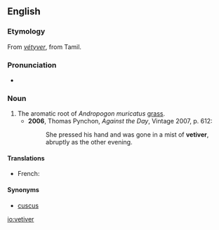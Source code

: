 ==English==

===Etymology===
From {{etyl|fr}} ''[[vétyver]]'', from Tamil.

===Pronunciation===
* {{IPA|/ˈvɛtɪvə/}}

===Noun===
{{en-noun}}

# The aromatic root of ''Andropogon muricatus'' [[grass]].
#* '''2006''', Thomas Pynchon, ''Against the Day'', Vintage 2007, p. 612:
#*: She pressed his hand and was gone in a mist of '''vetiver''', abruptly as the other evening.

====Translations====
{{trans-top}}
*French: {{t|fr|vétiver}}
{{trans-mid}}

{{trans-bottom}}

====Synonyms====
* [[cuscus]]

[[io:vetiver]]